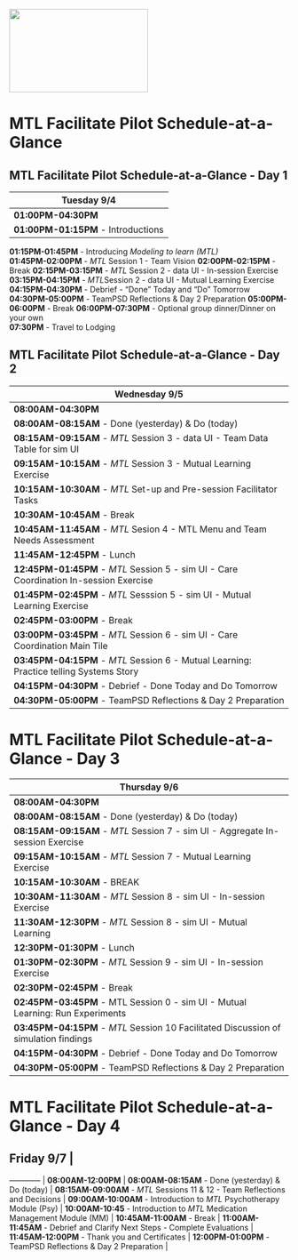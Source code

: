 <img src = "https://github.com/lzim/teampsd/blob/teampsd_style/mtl_logo/mtl_facilitate_sq_sm.png"
     height = "150" width = "250">  

# MTL Facilitate Pilot Schedule-at-a-Glance

## MTL Facilitate Pilot Schedule-at-a-Glance - Day 1

Tuesday 9/4    |
------------   |
**01:00PM-04:30PM**  |
**01:00PM-01:15PM** - Introductions  |
**01:15PM-01:45PM** - Introducing *Modeling to learn (MTL)*   
**01:45PM-02:00PM** - *MTL* Session 1 - Team Vision 
**02:00PM-02:15PM** - Break
**02:15PM-03:15PM** - *MTL* Session 2 - data UI - In-session Exercise
**03:15PM-04:15PM** - *MTL*Session 2 - data UI - Mutual Learning Exercise 
**04:15PM-04:30PM** - Debrief - "Done" Today and "Do" Tomorrow   
**04:30PM-05:00PM** - TeamPSD Reflections & Day 2 Preparation 
**05:00PM-06:00PM** - Break 
**06:00PM-07:30PM** - Optional group dinner/Dinner on your own  
**07:30PM**         - Travel to Lodging 


## MTL Facilitate Pilot Schedule-at-a-Glance - Day 2

Wednesday 9/5	     |
---------------     |	
**08:00AM-04:30PM**  |    	
**08:00AM-08:15AM** - Done (yesterday) & Do (today)  |
**08:15AM-09:15AM** - *MTL* Session 3 - data UI - Team Data Table for sim UI |
**09:15AM-10:15AM** - *MTL* Session 3 - Mutual Learning Exercise |
**10:15AM-10:30AM** - *MTL* Set-up and Pre-session Facilitator Tasks |
**10:30AM-10:45AM** - Break |
**10:45AM-11:45AM** - *MTL* Sesion 4 - MTL Menu and Team Needs Assessment  |
**11:45AM-12:45PM** - Lunch |
**12:45PM-01:45PM** - *MTL* Session 5 - sim UI - Care Coordination In-session Exercise |
**01:45PM-02:45PM** - *MTL* Sesssion 5 - sim UI - Mutual Learning Exercise |
**02:45PM-03:00PM** - Break  |
**03:00PM-03:45PM** - *MTL* Session 6 - sim UI - Care Coordination Main Tile  |
**03:45PM-04:15PM** - *MTL* Session 6 - Mutual Learning: Practice telling Systems Story |
**04:15PM-04:30PM** - Debrief - Done Today and Do Tomorrow  |
**04:30PM-05:00PM** - TeamPSD Reflections & Day 2 Preparation |

# MTL Facilitate Pilot Schedule-at-a-Glance - Day 3

Thursday 9/6   |
-------------- |
**08:00AM-04:30PM** |
**08:00AM-08:15AM** - Done (yesterday) & Do (today)   |                              
**08:15AM-09:15AM** - *MTL* Session 7 - sim UI - Aggregate In-session Exercise   |
**09:15AM-10:15AM** - *MTL* Session 7 - Mutual Learning Exercise  |
**10:15AM-10:30AM** - BREAK  |
**10:30AM-11:30AM** - *MTL* Session 8 - sim UI - In-session Exercise   |
**11:30AM-12:30PM** - *MTL* Session 8 - sim UI - Mutual Learning |
**12:30PM-01:30PM** - Lunch |
**01:30PM-02:30PM** - *MTL* Session 9 - sim UI - In-session Exercise |
**02:30PM-02:45PM** - Break  |
**02:45PM-03:45PM** - MTL Session 0 - sim UI - Mutual Learning: Run Experiments  |
**03:45PM-04:15PM** - *MTL* Session 10 Facilitated Discussion of simulation findings  |
**04:15PM-04:30PM** - Debrief - Done Today and Do Tomorrow |
**04:30PM-05:00PM** - TeamPSD Reflections & Day 2 Preparation|


# MTL Facilitate Pilot Schedule-at-a-Glance - Day 4

## Friday 9/7 |
------------ |
**08:00AM-12:00PM**  |
**08:00AM-08:15AM** - Done (yesterday) & Do (today)  |
**08:15AM-09:00AM** - *MTL* Sessions 11 & 12 - Team Reflections and Decisions  |
**09:00AM-10:00AM** - Introduction to *MTL* Psychotherapy Module (Psy)  |
**10:00AM-10:45** - Introduction to *MTL* Medication Management Module (MM)  |
**10:45AM-11:00AM** - Break  |
**11:00AM-11:45AM** - Debrief and Clarify Next Steps - Complete Evaluations  |
**11:45AM-12:00PM** - Thank you and Certificates  |
**12:00PM-01:00PM** - TeamPSD Reflections & Day 2 Preparation  |
